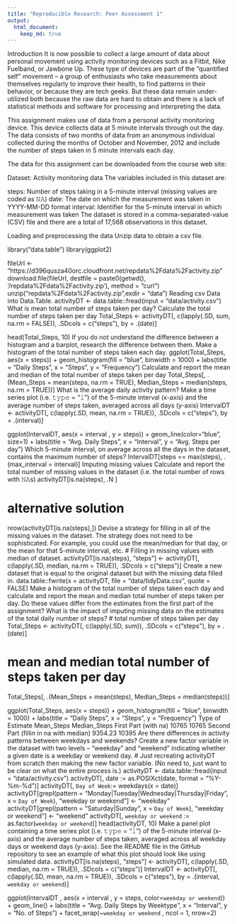 ```yaml
---
title: "Reproducible Research: Peer Assessment 1"
output: 
  html_document:
    keep_md: true
---
```


Introduction
It is now possible to collect a large amount of data about personal movement using activity monitoring devices such as a Fitbit, Nike Fuelband, or Jawbone Up. These type of devices are part of the “quantified self” movement – a group of enthusiasts who take measurements about themselves regularly to improve their health, to find patterns in their behavior, or because they are tech geeks. But these data remain under-utilized both because the raw data are hard to obtain and there is a lack of statistical methods and software for processing and interpreting the data.

This assignment makes use of data from a personal activity monitoring device. This device collects data at 5 minute intervals through out the day. The data consists of two months of data from an anonymous individual collected during the months of October and November, 2012 and include the number of steps taken in 5 minute intervals each day.

The data for this assignment can be downloaded from the course web site:

Dataset: Activity monitoring data
The variables included in this dataset are:

steps: Number of steps taking in a 5-minute interval (missing values are coded as 𝙽𝙰) 
date: The date on which the measurement was taken in YYYY-MM-DD format 
interval: Identifier for the 5-minute interval in which measurement was taken 
The dataset is stored in a comma-separated-value (CSV) file and there are a total of 17,568 observations in this dataset.

Loading and preprocessing the data
Unzip data to obtain a csv file.

library("data.table")
library(ggplot2)

fileUrl <- "https://d396qusza40orc.cloudfront.net/repdata%2Fdata%2Factivity.zip"
download.file(fileUrl, destfile = paste0(getwd(), '/repdata%2Fdata%2Factivity.zip'), method = "curl")
unzip("repdata%2Fdata%2Factivity.zip",exdir = "data")
Reading csv Data into Data.Table.
activityDT <- data.table::fread(input = "data/activity.csv")
What is mean total number of steps taken per day?
Calculate the total number of steps taken per day
Total_Steps <- activityDT[, c(lapply(.SD, sum, na.rm = FALSE)), .SDcols = c("steps"), by = .(date)] 

head(Total_Steps, 10)
If you do not understand the difference between a histogram and a barplot, research the difference between them. Make a histogram of the total number of steps taken each day.
ggplot(Total_Steps, aes(x = steps)) +
    geom_histogram(fill = "blue", binwidth = 1000) +
    labs(title = "Daily Steps", x = "Steps", y = "Frequency")
Calculate and report the mean and median of the total number of steps taken per day
Total_Steps[, .(Mean_Steps = mean(steps, na.rm = TRUE), Median_Steps = median(steps, na.rm = TRUE))]
What is the average daily activity pattern?
Make a time series plot (i.e. 𝚝𝚢𝚙𝚎 = "𝚕") of the 5-minute interval (x-axis) and the average number of steps taken, averaged across all days (y-axis)
IntervalDT <- activityDT[, c(lapply(.SD, mean, na.rm = TRUE)), .SDcols = c("steps"), by = .(interval)] 

ggplot(IntervalDT, aes(x = interval , y = steps)) + geom_line(color="blue", size=1) + labs(title = "Avg. Daily Steps", x = "Interval", y = "Avg. Steps per day")
Which 5-minute interval, on average across all the days in the dataset, contains the maximum number of steps?
IntervalDT[steps == max(steps), .(max_interval = interval)]
Imputing missing values
Calculate and report the total number of missing values in the dataset (i.e. the total number of rows with 𝙽𝙰s)
activityDT[is.na(steps), .N ]

# alternative solution
nrow(activityDT[is.na(steps),])
Devise a strategy for filling in all of the missing values in the dataset. The strategy does not need to be sophisticated. For example, you could use the mean/median for that day, or the mean for that 5-minute interval, etc.
# Filling in missing values with median of dataset. 
activityDT[is.na(steps), "steps"] <- activityDT[, c(lapply(.SD, median, na.rm = TRUE)), .SDcols = c("steps")]
Create a new dataset that is equal to the original dataset but with the missing data filled in.
data.table::fwrite(x = activityDT, file = "data/tidyData.csv", quote = FALSE)
Make a histogram of the total number of steps taken each day and calculate and report the mean and median total number of steps taken per day. Do these values differ from the estimates from the first part of the assignment? What is the impact of imputing missing data on the estimates of the total daily number of steps?
# total number of steps taken per day
Total_Steps <- activityDT[, c(lapply(.SD, sum)), .SDcols = c("steps"), by = .(date)] 

# mean and median total number of steps taken per day
Total_Steps[, .(Mean_Steps = mean(steps), Median_Steps = median(steps))]

ggplot(Total_Steps, aes(x = steps)) + geom_histogram(fill = "blue", binwidth = 1000) + labs(title = "Daily Steps", x = "Steps", y = "Frequency")
Type of Estimate	Mean_Steps	Median_Steps
First Part (with na)	10765	10765
Second Part (fillin in na with median)	9354.23	10395
Are there differences in activity patterns between weekdays and weekends?
Create a new factor variable in the dataset with two levels – “weekday” and “weekend” indicating whether a given date is a weekday or weekend day.
# Just recreating activityDT from scratch then making the new factor variable. (No need to, just want to be clear on what the entire process is.) 
activityDT <- data.table::fread(input = "data/activity.csv")
activityDT[, date := as.POSIXct(date, format = "%Y-%m-%d")]
activityDT[, `Day of Week`:= weekdays(x = date)]
activityDT[grepl(pattern = "Monday|Tuesday|Wednesday|Thursday|Friday", x = `Day of Week`), "weekday or weekend"] <- "weekday"
activityDT[grepl(pattern = "Saturday|Sunday", x = `Day of Week`), "weekday or weekend"] <- "weekend"
activityDT[, `weekday or weekend` := as.factor(`weekday or weekend`)]
head(activityDT, 10)
Make a panel plot containing a time series plot (i.e. 𝚝𝚢𝚙𝚎 = "𝚕") of the 5-minute interval (x-axis) and the average number of steps taken, averaged across all weekday days or weekend days (y-axis). See the README file in the GitHub repository to see an example of what this plot should look like using simulated data.
activityDT[is.na(steps), "steps"] <- activityDT[, c(lapply(.SD, median, na.rm = TRUE)), .SDcols = c("steps")]
IntervalDT <- activityDT[, c(lapply(.SD, mean, na.rm = TRUE)), .SDcols = c("steps"), by = .(interval, `weekday or weekend`)] 

ggplot(IntervalDT , aes(x = interval , y = steps, color=`weekday or weekend`)) + geom_line() + labs(title = "Avg. Daily Steps by Weektype", x = "Interval", y = "No. of Steps") + facet_wrap(~`weekday or weekend` , ncol = 1, nrow=2)
